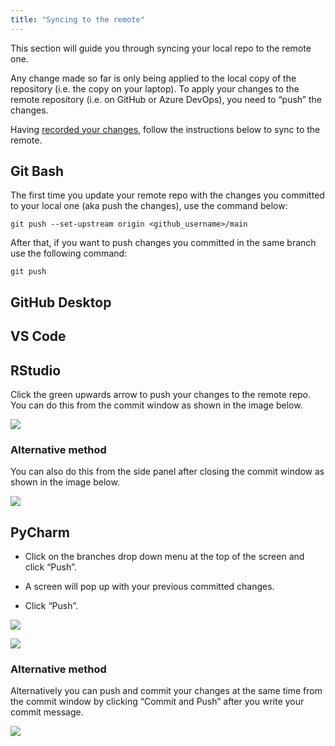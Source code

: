 ```yaml
---
title: "Syncing to the remote"
---
```


This section will guide you through syncing your local repo to the remote one.

Any change made so far is only being applied to the local copy of the repository (i.e. the copy on your laptop). To apply your changes to the remote repository (i.e. on GitHub or Azure DevOps), you need to “push” the changes.

Having [recorded your changes](recording-changes.html), follow the instructions below to sync to the remote.

::: panel-tabset
## Git Bash

The first time you update your remote repo with the changes you committed to your local one (aka push the changes), use the command below:

`git push --set-upstream origin <github_username>/main`

After that, if you want to push changes you committed in the same branch use the following command:

`git push`

## GitHub Desktop

## VS Code

## RStudio

Click the green upwards arrow to push your changes to the remote repo. You can do this from the commit window as shown in the image below.

![](images/r_push_1.png){fig-alt="Highlighting the upwards arrow for pushing changes to remote repos in the RStudio's Review Changes window."}

### Alternative method

You can also do this from the side panel after closing the commit window as shown in the image below.

![](images/r_push_2.png){fig-alt="Highlighting the upwards arrow for pushing changes to remote repos in RStudio's Git window. It is there to show an alternative way of pushing changes to remote repos."}

## PyCharm

-   Click on the branches drop down menu at the top of the screen and click "Push".

-   A screen will pop up with your previous committed changes.

-   Click "Push".

![](images/pycharm_push1_1.png){fig-alt="Highlighting the Push option in the branch drop down menu."}

![](images/pycharm_push1_2.png){fig-alt="Highlighting the Push button in the Push Commits to git-academy-sandbox pop up window that appears after completeing the previous step."}

### Alternative method

Alternatively you can push and commit your changes at the same time from the commit window by clicking "Commit and Push" after you write your commit message.

![](images/pycharm_push2.png){fig-alt="Highlighting the Commit and Push button in the Commit pop up window that appears after following the steps in recoding changes part of this guide."}
:::
